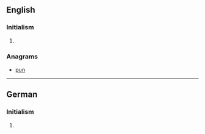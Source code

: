 ==English==

===Initialism===
{{en-initialism}}

# {{television|US}} {{initialism of|w:United Paramount Network|United Paramount Network}}

===Anagrams===
* [[pun#English|pun]]

----

==German==

===Initialism===
{{de-initialism}}

# {{computing|lang=de}} {{initialism of|Umgekehrte Polnische Notation|lang=de}}